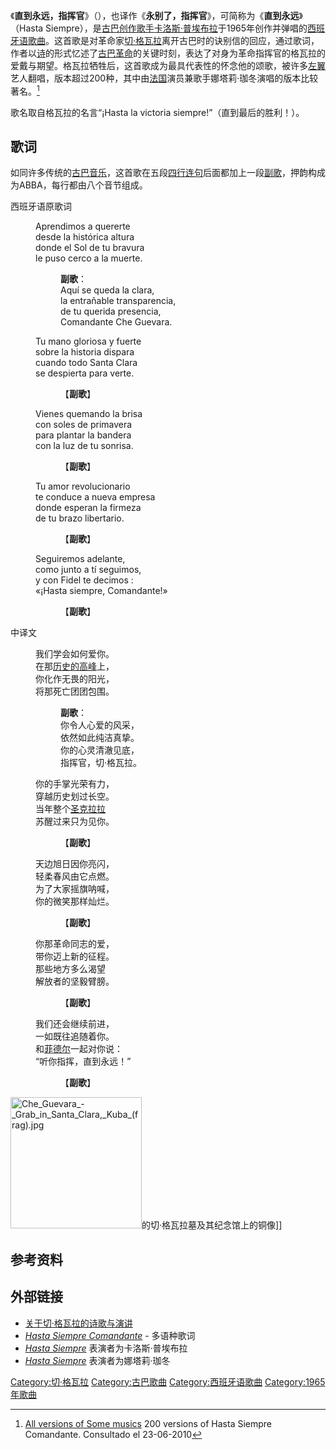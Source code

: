 {{noteTA
|1=zh-hans:切·格瓦拉;zh-hk:哲·古華拉;zh-tw:切·格瓦拉;
}}
《'''直到永远，指挥官'''》（{{lang-es|Hasta Siempre, Comandante}}），也译作《'''永别了，指挥官'''》，可简称为《'''直到永远'''》（Hasta Siempre），是[[古巴|古巴]][[创作歌手|创作歌手]][[卡洛斯·普埃布拉|卡洛斯·普埃布拉]]于1965年创作并弹唱的[[西班牙语|西班牙语]][[歌曲|歌曲]]。这首歌是对革命家[[切·格瓦拉|切·格瓦拉]]离开古巴时的诀别信的回应，通过歌词，作者以[[诗|诗]]的形式忆述了[[古巴革命|古巴革命]]的关键时刻，表达了对身为革命指挥官的格瓦拉的爱戴与期望。格瓦拉牺牲后，这首歌成为最具代表性的怀念他的颂歌，被许多[[左翼|左翼]]艺人翻唱，版本超过200种，其中由[[法国|法国]]演员兼歌手娜塔莉·珈冬演唱的版本比较著名。<ref>[http://alltheversions.blogspot.com/2010/06/carlos-puebla-1917-1989-cuba-spanish.html All versions of Some musics] {{Wayback|url=http://alltheversions.blogspot.com/2010/06/carlos-puebla-1917-1989-cuba-spanish.html |date=20110708022747 }} 200 versions of Hasta Siempre Comandante. Consultado el 23-06-2010</ref>

歌名取自格瓦拉的名言“¡Hasta la victoria siempre!”（直到最后的胜利！）。

==歌词==
如同许多传统的[[古巴音乐|古巴音乐]]，这首歌在五段[[四行诗|四行连句]]后面都加上一段[[副歌|副歌]]，押韵构成为ABBA，每行都由八个音节组成。
{{Multicol}}
;西班牙语原歌词

:Aprendimos a quererte
:desde la histórica altura
:donde el Sol de tu bravura
:le puso cerco a la muerte.

::'''副歌'''：
::Aquí se queda la clara,
::la entrañable transparencia,
::de tu querida presencia,
::Comandante Che Guevara.

:Tu mano gloriosa y fuerte
:sobre la historia dispara
:cuando todo Santa Clara
:se despierta para verte.

::【'''副歌'''】

:Vienes quemando la brisa
:con soles de primavera
:para plantar la bandera
:con la luz de tu sonrisa.

::【'''副歌'''】

:Tu amor revolucionario
:te conduce a nueva empresa
:donde esperan la firmeza
:de tu brazo libertario.

::【'''副歌'''】

:Seguiremos adelante,
:como junto a tí seguimos,
:y con Fidel te decimos :
:«¡Hasta siempre, Comandante!»

::【'''副歌'''】

{{Multicol-break}}

;中译文

:我们学会如何爱你。
:在那[[马埃斯特腊山脉|历史的高峰]]上，
:你化作无畏的阳光，
:将那死亡团团包围。

::'''副歌'''：
::你令人心爱的风采，
::依然如此纯洁真挚。
::你的心灵清澈见底，
::指挥官，切·格瓦拉。

:你的手掌光荣有力，
:穿越历史划过长空。
:当年整个[[圣克拉拉_(古巴)|圣克拉拉]]
:苏醒过来只为见你。

::【'''副歌'''】

:天边旭日因你亮闪，
:轻柔春风由它点燃。
:为了大家摇旗呐喊，
:你的微笑那样灿烂。

::【'''副歌'''】

:你那革命同志的爱，
:带你迈上新的征程。
:那些地方多么渴望
:解放者的坚毅臂膀。

::【'''副歌'''】

:我们还会继续前进，
:一如既往追随着你。
:和[[菲德尔·卡斯特罗|菲德尔]]一起对你说：
:“听你指挥，直到永远！”

::【'''副歌'''】

{{Multicol-break}}

[[Image:Che_Guevara_-_Grab_in_Santa_Clara,_Kuba_(frag).jpg|210px]]的切·格瓦拉墓及其纪念馆上的铜像]]
{{Multicol-end}}

==参考资料==
{{reflist}}
==外部链接==
*[http://www.hey-che.com/poemas-del-che-poems-che-guevara/ 关于切·格瓦拉的诗歌与演讲] {{Wayback|url=http://www.hey-che.com/poemas-del-che-poems-che-guevara/ |date=20210225050509 }}
*[http://www.marxists.org/subject/art/music/puebla-carlos/lyrics/hasta-siempre.htm ''Hasta Siempre Comandante''] {{Wayback|url=http://www.marxists.org/subject/art/music/puebla-carlos/lyrics/hasta-siempre.htm |date=20210126071145 }} - 多语种歌词
*[http://www.tudou.com/programs/view/C8udvXbgcf4/ ''Hasta Siempre''] {{Wayback|url=http://www.tudou.com/programs/view/C8udvXbgcf4/ |date=20150530004912 }}表演者为卡洛斯·普埃布拉
*[http://www.tudou.com/programs/view/apgUIAa5vrM/ ''Hasta Siempre''] {{Wayback|url=http://www.tudou.com/programs/view/apgUIAa5vrM/ |date=20150601051159 }}表演者为娜塔莉·珈冬
{{Che Guevara}}
[[Category:切·格瓦拉|Category:切·格瓦拉]]
[[Category:古巴歌曲|Category:古巴歌曲]]
[[Category:西班牙语歌曲|Category:西班牙语歌曲]]
[[Category:1965年歌曲|Category:1965年歌曲]]